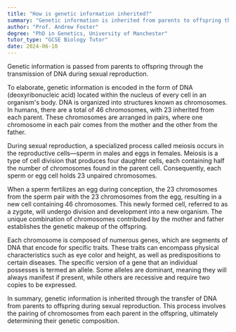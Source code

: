 ```yaml
---
title: "How is genetic information inherited?"
summary: "Genetic information is inherited from parents to offspring through the transmission of DNA during sexual reproduction."
author: "Prof. Andrew Foster"
degree: "PhD in Genetics, University of Manchester"
tutor_type: "GCSE Biology Tutor"
date: 2024-06-10
---
```


Genetic information is passed from parents to offspring through the transmission of DNA during sexual reproduction.

To elaborate, genetic information is encoded in the form of DNA (deoxyribonucleic acid) located within the nucleus of every cell in an organism's body. DNA is organized into structures known as chromosomes. In humans, there are a total of $46$ chromosomes, with $23$ inherited from each parent. These chromosomes are arranged in pairs, where one chromosome in each pair comes from the mother and the other from the father.

During sexual reproduction, a specialized process called meiosis occurs in the reproductive cells—sperm in males and eggs in females. Meiosis is a type of cell division that produces four daughter cells, each containing half the number of chromosomes found in the parent cell. Consequently, each sperm or egg cell holds $23$ unpaired chromosomes.

When a sperm fertilizes an egg during conception, the $23$ chromosomes from the sperm pair with the $23$ chromosomes from the egg, resulting in a new cell containing $46$ chromosomes. This newly formed cell, referred to as a zygote, will undergo division and development into a new organism. The unique combination of chromosomes contributed by the mother and father establishes the genetic makeup of the offspring.

Each chromosome is composed of numerous genes, which are segments of DNA that encode for specific traits. These traits can encompass physical characteristics such as eye color and height, as well as predispositions to certain diseases. The specific version of a gene that an individual possesses is termed an allele. Some alleles are dominant, meaning they will always manifest if present, while others are recessive and require two copies to be expressed.

In summary, genetic information is inherited through the transfer of DNA from parents to offspring during sexual reproduction. This process involves the pairing of chromosomes from each parent in the offspring, ultimately determining their genetic composition.
    